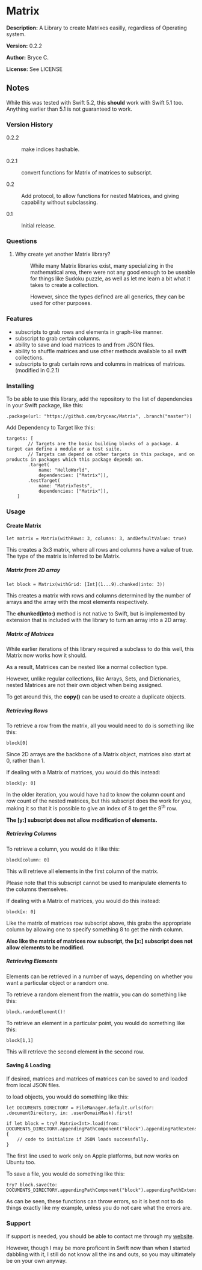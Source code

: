 =Matrix=

'''Description:''' A Library to create Matrixes easilly, regardless of Operating system.

'''Version:''' 0.2.2

'''Author:''' Bryce C.

'''License:''' See LICENSE

==Notes==

While this was tested with Swift 5.2, this <strong>should</strong> work with Swift 5.1 too. Anything earlier than 5.1 is not guaranteed to work.

===Version History===

<dl>
<dt span="font-weight: bold">0.2.2</dt>
<dd>make indices hashable.</dd>
<dt span="font-weight: bold">0.2.1</dt>
<dd>convert functions for Matrix of matrices to subscript.</dd>
<dt span="font-weight: bold">0.2</dt>
<dd>Add protocol, to allow functions for nested Matrices, and giving capability without subclassing.</dd>
<dt span="font-weight: bold">0.1</dt>
<dd>Initial release.</dd>
</dl>

===Questions===

<ol>
<li>
<dl>
<dt span="font-weight:bold">Why create yet another Matrix library?</dt>
<dd>
<p>While many Matrix libraries exist, many specializing in the mathematical area, there were not any good enough to be useable for things like Sudoku puzzle, as well as let me learn a bit what it takes to create a collection.</p>
<p>However, since the types defined are all generics, they can be used for other purposes.</p>
</dd>
</dl>
</li>
</ol>

===Features===

<ul>
<li>subscripts to grab rows and elements in graph-like manner.</li>
<li>subscript to grab certain columns.</li>
<li>ability to save and load matrices to and from JSON files.</li>
<li>ability to shuffle matrices and use other methods available to all swift collections.</li>
<li>subscripts to grab certain rows and columns in matrices of matrices. (modified in 0.2.1)</li>
</ul>

===Installing===

To be able to use this library, add the repository to the list of dependencies in your Swift package, like this:

<pre>
.package(url: "https://github.com/bryceac/Matrix", .branch("master"))
</pre>

Add Dependency to Target like this:

<pre>
targets: [
        // Targets are the basic building blocks of a package. A target can define a module or a test suite.
        // Targets can depend on other targets in this package, and on products in packages which this package depends on.
        .target(
            name: "HelloWorld",
            dependencies: ["Matrix"]),
        .testTarget(
            name: "MatrixTests",
            dependencies: ["Matrix"]),
    ]
</pre>

===Usage===

====Create Matrix====

<pre>
let matrix = Matrix(withRows: 3, columns: 3, andDefaultValue: true)
</pre>

This creates a 3x3 matrix, where all rows and columns have a value of true. The type of the matrix is inferred to be Matrix<Bool>.

=====Matrix from 2D array=====

<pre>
let block = Matrix(withGrid: [Int](1...9).chunked(into: 3))
</pre>

This creates a matrix with rows and columns determined by the number of arrays and the array with the most elements respectively.

The '''chunked(into:)''' method is not native to Swift, but is implemented by extension that is included with the library to turn an array into a 2D array.

=====Matrix of Matrices=====

While earlier iterations of this library required a subclass to do this well, this Matrix now works how it should.

As a result, Matriices can be nested like a normal collection type.

However, unlike regular collections, like Arrays, Sets, and Dictionaries, nested Matrices are not their own object when being assigned.

To get around this, the '''copy()''' can be used to create a duplicate objects.

=====Retrieving Rows=====

To retrieve a row from the matrix, all you would need to do is something like this:

<pre>
block[0]
</pre>

Since 2D arrays are the backbone of a Matrix object, matrices also start at 0, rather than 1.

If dealing with a Matrix of matrices, you would do this instead:

<pre>
block[y: 0]
</pre>

In the older iteration, you would have had to know the column count and row count of the nested matrices, but this subscript does the work for you, making it so that it is possible to give an index of 8 to get the 9<sup>th</sup> row.

<strong>The [y:] subscript does not allow modification of elements.</strong> 

=====Retrieving Columns=====

To retrieve a column, you would do it like this:

<pre>
block[column: 0]
</pre>

This will retrieve all elements in the first column of the matrix.

Please note that this subscript cannot be used to manipulate elements to the columns themselves.

If dealing with a Matrix of matrices, you would do this instead:

<pre>
block[x: 0]
</pre>

<p>Like the matrix of matrices row subscript above, this grabs the appropriate column by allowing one to specify something 8 to get the ninth column.</p>

<strong>Also like the matrix of matrices row subscript, the [x:] subscript does not allow elements to be modified.</strong>

=====Retrieving Elements=====

Elements can be retrieved in a number of ways, depending on whether you want a particular object or a random one.

To retrieve a random element from the matrix, you can do something like this:

<pre>
block.randomElement()!
</pre>

To retrieve an element in a particular point, you would do something like this:

<pre>
block[1,1]
</pre>

This will retrieve the second element in the second row.

====Saving & Loading====

If desired, matrices and matrices of matrices can be saved to and loaded from local JSON files.

to load objects, you would do something like this:

<pre>
let DOCUMENTS_DIRECTORY = FileManager.default.urls(for: .documentDirectory, in: .userDomainMask).first!

if let block = try? Matrix<Int>.load(from: DOCUMENTS_DIRECTORY.appendingPathComponent("block").appendingPathExtension("json")) {
    // code to initialize if JSON loads successfully.
}
</pre>

The first line used to work only on Apple platforms, but now works on Ubuntu too.

To save a file, you would do something like this:

<pre>
try? block.save(to: DOCUMENTS_DIRECTORY.appendingPathComponent("block").appendingPathExtension("json"))
</pre>

As can be seen, these functions can throw errors, so it is best not to do things exactly like my example, unless you do not care what the errors are.

===Support===

If support is needed, you should be able to contact me through my <a href="brycecampbell.me">website</a>.

However, though I may be more proficent in Swift now than when I started dabbling with it, I still do not know all the ins and outs, so you may ultimately be on your own anyway.